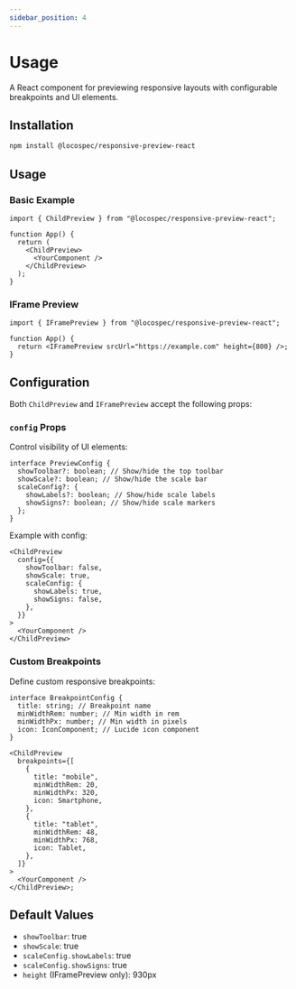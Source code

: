 ```yaml
---
sidebar_position: 4
---
```


# Usage

A React component for previewing responsive layouts with configurable breakpoints and UI elements.

## Installation

```bash
npm install @locospec/responsive-preview-react
```

## Usage

### Basic Example

```tsx
import { ChildPreview } from "@locospec/responsive-preview-react";

function App() {
  return (
    <ChildPreview>
      <YourComponent />
    </ChildPreview>
  );
}
```

### IFrame Preview

```tsx
import { IFramePreview } from "@locospec/responsive-preview-react";

function App() {
  return <IFramePreview srcUrl="https://example.com" height={800} />;
}
```

## Configuration

Both `ChildPreview` and `IFramePreview` accept the following props:

### `config` Props

Control visibility of UI elements:

```tsx
interface PreviewConfig {
  showToolbar?: boolean; // Show/hide the top toolbar
  showScale?: boolean; // Show/hide the scale bar
  scaleConfig?: {
    showLabels?: boolean; // Show/hide scale labels
    showSigns?: boolean; // Show/hide scale markers
  };
}
```

Example with config:

```tsx
<ChildPreview
  config={{
    showToolbar: false,
    showScale: true,
    scaleConfig: {
      showLabels: true,
      showSigns: false,
    },
  }}
>
  <YourComponent />
</ChildPreview>
```

### Custom Breakpoints

Define custom responsive breakpoints:

```tsx
interface BreakpointConfig {
  title: string; // Breakpoint name
  minWidthRem: number; // Min width in rem
  minWidthPx: number; // Min width in pixels
  icon: IconComponent; // Lucide icon component
}

<ChildPreview
  breakpoints={[
    {
      title: "mobile",
      minWidthRem: 20,
      minWidthPx: 320,
      icon: Smartphone,
    },
    {
      title: "tablet",
      minWidthRem: 48,
      minWidthPx: 768,
      icon: Tablet,
    },
  ]}
>
  <YourComponent />
</ChildPreview>;
```

## Default Values

- `showToolbar`: true
- `showScale`: true
- `scaleConfig.showLabels`: true
- `scaleConfig.showSigns`: true
- `height` (IFramePreview only): 930px
